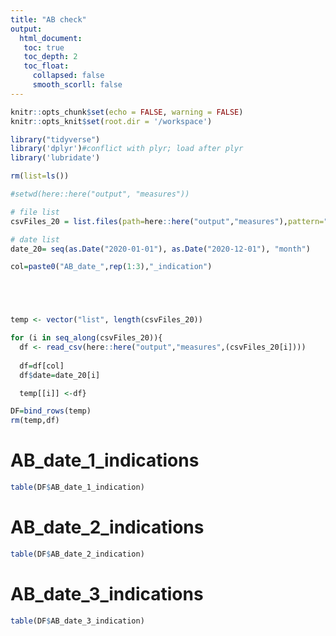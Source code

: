```yaml
---
title: "AB check"
output: 
  html_document:
   toc: true
   toc_depth: 2
   toc_float:
     collapsed: false
     smooth_scorll: false
---
```


```r
knitr::opts_chunk$set(echo = FALSE, warning = FALSE)
knitr::opts_knit$set(root.dir = '/workspace')
```

```r
library("tidyverse") 
library('dplyr')#conflict with plyr; load after plyr
library('lubridate')

rm(list=ls())

#setwd(here::here("output", "measures"))

# file list
csvFiles_20 = list.files(path=here::here("output","measures"),pattern="input_antibiotics_2020", full.names = FALSE)

# date list
date_20= seq(as.Date("2020-01-01"), as.Date("2020-12-01"), "month")

col=paste0("AB_date_",rep(1:3),"_indication")





temp <- vector("list", length(csvFiles_20))

for (i in seq_along(csvFiles_20)){
  df <- read_csv(here::here("output","measures",(csvFiles_20[i])))
  
  df=df[col]
  df$date=date_20[i]

  temp[[i]] <-df}

DF=bind_rows(temp)
rm(temp,df)


```

# AB_date_1_indications
```r
table(DF$AB_date_1_indication)
```

# AB_date_2_indications
```r
table(DF$AB_date_2_indication)
```

# AB_date_3_indications
```r
table(DF$AB_date_3_indication)
```
